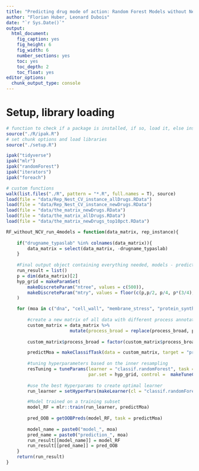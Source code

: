 ```yaml
---
title: "Predicting drug mode of action: Random Forest Models without Nested Cross-Validation"
author: "Florian Huber, Leonard Dubois"
date: "`r Sys.Date()`"
output:
  html_document:
    fig_caption: yes
    fig_height: 6
    fig_width: 6
    number_sections: yes
    toc: yes
    toc_depth: 2
    toc_float: yes
editor_options: 
  chunk_output_type: console
---
```


# Setup, library loading

```r
# function to check if a package is installed, if so, load it, else install and then load it
source("./R/ipak.R")
# set chunk options and load libraries
source("./setup.R")

ipak("tidyverse")
ipak("mlr")
ipak("randomForest")
ipak("iterators")
ipak("foreach")

# custom functions
walk(list.files("./R", pattern = "*.R", full.names = T), source)
load(file = "data/Rep_Nest_CV_instance_allDrugs.RData")
load(file = "data/Rep_Nest_CV_instance_newDrugs.RData")
load(file = "data/the_matrix_newDrugs.RData")
load(file = "data/the_matrix_allDrugs.RData")
load(file = "data/the_matrix_newDrugs_top10pct.RData")
```



```r


RF_without_NCV_run_4models = function(data_matrix, rep_instance){
    
    if("drugname_typaslab" %in% colnames(data_matrix)){
        data_matrix = select(data_matrix, -drugname_typaslab)
    }
    
    #Final output object containing everything needed, models - prediction of all outer fold of all repetitions
    run_result = list()
    p = dim(data_matrix)[2]
    hyp_grid = makeParamSet(
        makeDiscreteParam("ntree", values = c(500)),
        makeDiscreteParam("mtry", values = floor(c(p,p/2, p/4, p*(3/4), sqrt(p))))
    )

    for (moa in c("dna", "cell_wall", "membrane_stress", "protein_synthesis")) {
                
        #create a new matrix of all data with different process annotation
        custom_matrix = data_matrix %>% 
                        mutate(process_broad = replace(process_broad, process_broad != moa, paste0("not_", moa)))
                
        custom_matrix$process_broad = factor(custom_matrix$process_broad, levels = c(moa, paste0("not_", moa)))

        predictMoa = makeClassifTask(data = custom_matrix, target = "process_broad")
                
        #tuning hyperparameters based on the inner resampling
        resTuning = tuneParams(learner = "classif.randomForest", task = predictMoa, resampling = rep_instance[[1]]$outer, measures = ppv,
                               par.set = hyp_grid, control =  makeTuneControlGrid())
                
        #use the best Hyperparams to create optimal learner
        run_learner = setHyperPars(makeLearner(cl = "classif.randomForest", predict.type = "prob"), par.vals = resTuning$x)

        #Model trained on a training subset
        model_RF = mlr::train(run_learner, predictMoa)
                
        pred_OOB = getOOBPreds(model_RF, task = predictMoa)
                
        model_name = paste0("model_", moa)
        pred_name = paste0("prediction_", moa)
        run_result[[model_name]] = model_RF 
        run_result[[pred_name]] = pred_OOB
    }
    return(run_result)
}

```

